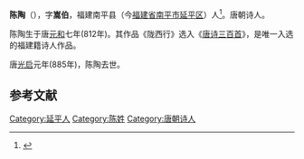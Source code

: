 '''陈陶'''（{{bd|812年||885年}}），字'''嵩伯'''，福建南平县（今[[福建省|福建省]][[南平市|南平市]][[延平区|延平区]]）人<ref>{{cite book|author=南平市志编纂委员会|title=南平市志(上下册)|publisher=中华书局|location=北京市|isbn=7-101-01331-7|url=http://www.fjsq.gov.cn/ShowText.asp?ToBook=3221&index=1531&|edition=第1版|accessdate=2011-06-30|date=1994年9月|archive-url=https://web.archive.org/web/20160304113740/http://www.fjsq.gov.cn/ShowText.asp?ToBook=3221&index=1531&|archive-date=2016-03-04|dead-url=yes}}</ref>。唐朝诗人。

陈陶生于唐[[元和_(唐朝)|元和]]七年(812年)。其作品《陇西行》选入《[[唐诗三百首|唐诗三百首]]》，是唯一入选的福建籍诗人作品。

唐[[光启|光启]]元年(885年)，陈陶去世。

== 参考文献 ==
<references/>

{{福建小作品}}

[[Category:延平人|Category:延平人]]
[[Category:陈姓|Category:陈姓]]
[[Category:唐朝诗人|Category:唐朝诗人]]